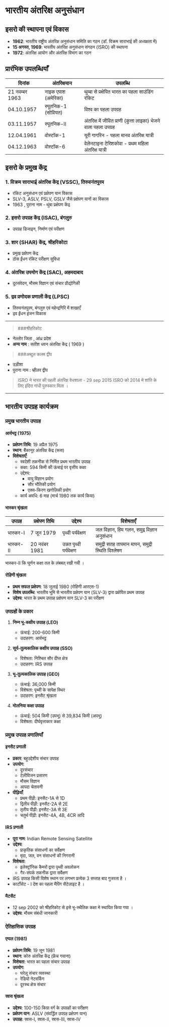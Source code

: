 # भारतीय अंतरिक्ष अनुसंधान

## इसरो की स्थापना एवं विकास

- **1962**: भारतीय राष्ट्रीय अंतरिक्ष अनुसंधान समिति का गठन (डॉ. विक्रम साराभाई की अध्यक्षता में)
- **15 अगस्त, 1969**: भारतीय अंतरिक्ष अनुसंधान संगठन (ISRO) की स्थापना
- **1972**: अंतरिक्ष आयोग और अंतरिक्ष विभाग का गठन

## प्रारंभिक उपलब्धियाँ

| दिनांक       | अंतरिक्षयान    | उपलब्धि |
|--------------|----------------|---------|
| 21 नवम्बर 1963 | नाइक एपाश (अमेरिका) | थुम्बा से प्रक्षेपित भारत का पहला साउंडिंग रॉकेट |
| 04.10.1957 | स्पूतनिक-1 (सोवियत) | विश्व का पहला उपग्रह |
| 03.11.1957 | स्पूतनिक-II | अंतरिक्ष में जीवित प्राणी (कुत्ता लाइका) भेजने वाला पहला उपग्रह |
| 12.04.1961 | वोस्टॉक-1 | यूरी गागरिन - पहला मानव अंतरिक्ष यात्री |
| 04.12.1963 | वोस्टॉक-6 | वेलेनटाइना टेरिशकोवा - प्रथम महिला अंतरिक्ष यात्री |

## इसरो के प्रमुख केंद्र

### 1. विक्रम साराभाई अंतरिक्ष केंद्र (VSSC), तिरुवनंतपुरम
- रॉकेट अनुसंधान एवं प्रक्षेपण यान विकास
- SLV-3, ASLV, PSLV, GSLV जैसे प्रक्षेपण यानों का विकास
- 1963 , पुराना नाम - थुंबा प्रक्षेपण केंद्र 

### 2. इसरो उपग्रह केंद्र (ISAC), बंगलुरु
- उपग्रह डिजाइन, निर्माण एवं परीक्षण

### 3. शार (SHAR) केंद्र, श्रीहरिकोटा
- प्रमुख प्रक्षेपण केंद्र
- ठोस ईंधन रॉकेट परीक्षण सुविधा

### 4. अंतरिक्ष उपयोग केंद्र (SAC), अहमदाबाद
- दूरसंवेदन, मौसम विज्ञान एवं संचार प्रौद्योगिकी

### 5. द्रव प्रणोदक प्रणाली केंद्र (LPSC)
- तिरुवनंतपुरम, बंगलुरु एवं महेन्द्रगिरि में शाखाएँ
- द्रव ईंधन इंजन विकास

---

> ###श्रीहरिकोट 
- नेल्लोर जिला , आंध्र प्रदेश 
- **अन्य नाम** : सतीश धवन अंतरिक्ष केंद्र ( 1969 )

> ###अब्दुल कलम द्वीप  
- उड़ीशा 
- पुराना नाम : व्हीलर द्वीप 

> ISRO ने भारत की पहली अंतरिक्ष वेधशाला - 29 sep 2015 
> ISRO  को 2014 मे शांति के लिए इंदिरा गांधी पुरुस्कार मिला । 

---
## भारतीय उपग्रह कार्यक्रम

### प्रमुख भारतीय उपग्रह

#### आर्यभट्ट (1975)
- **प्रक्षेपण तिथि**: 19 अप्रैल 1975
- **स्थान**: बैंकानूर अंतरिक्ष केंद्र (रूस)
- **विशेषताएँ**:
  - स्वदेशी तकनीक से निर्मित प्रथम भारतीय उपग्रह
  - कक्षा: 594 किमी की ऊंचाई पर वृत्तीय कक्षा
  - उद्देश्य:
    - वायु विज्ञान प्रयोग
    - सौर भौतिकी प्रयोग
    - एक्स-किरण खगोलिकी प्रयोग
  - कार्य अवधि: 6 माह (मार्च 1980 तक कार्य किया)

#### भास्कर श्रृंखला
| उपग्रह | प्रक्षेपण तिथि | उद्देश्य | विशेषताएँ |
|---------|----------------|----------|------------|
| भास्कर-I | 7 जून 1979 | पृथ्वी पर्यवेक्षण | जल विज्ञान, हिम गलन, समुद्र विज्ञान अनुसंधान |
| भास्कर-II | 20 नवंबर 1981 | उन्नत पृथ्वी पर्यवेक्षण | समुद्री सतह तापमान मापन, समुद्री स्थिति विश्लेषण |

भास्कर-II कि घूर्णन कक्षा तल के लंबबत् रखी गयी ।  

#### रोहिणी श्रृंखला
- **प्रथम सफल प्रक्षेपण**: 18 जुलाई 1980 (रोहिणी आरएस-1)
- **विशेष उपलब्धि**: भारतीय भूमि से भारतीय प्रक्षेपण यान (SLV-3) द्वारा प्रक्षेपित प्रथम उपग्रह
- **उद्देश्य**: भारत के प्रथम उपग्रह प्रक्षेपण यान SLV-3 का परीक्षण

### उपग्रहों के प्रकार

1. **निम्न भू-कक्षीय उपग्रह (LEO)**
   - ऊंचाई: 200-600 किमी
   - उदाहरण: आर्यभट्ट

2. **सूर्य-तुल्यकालिक कक्षीय उपग्रह (SSO)**
   - विशेषता: निश्चित सौर दीप्त क्षेत्र
   - उदाहरण: IRS उपग्रह

3. **भू-तुल्यकालिक उपग्रह (GEO)**
   - ऊंचाई: 36,000 किमी
   - विशेषता: पृथ्वी के सापेक्ष स्थिर
   - उदाहरण: इनसैट श्रृंखला

4. **मोलनिया कक्षा उपग्रह**
   - ऊंचाई: 504 किमी (उपभू) से 39,834 किमी (अपभू)
   - विशेषता: दीर्घवृत्ताकार कक्षा

### प्रमुख उपग्रह प्रणालियाँ

#### इनसैट प्रणाली
- **प्रकार**: बहुउद्देशीय संचार उपग्रह
- **उपयोग**:
  - दूरसंचार
  - टेलीविजन प्रसारण
  - मौसम विज्ञान
  - आपदा चेतावनी
- **पीढ़ियाँ**:
  - प्रथम पीढ़ी: इनसैट-1A से 1D
  - द्वितीय पीढ़ी: इनसैट-2A से 2E
  - तृतीय पीढ़ी: इनसैट-3A से 3E
  - चतुर्थ पीढ़ी: इनसैट-4A, 4B, 4CR आदि

#### IRS प्रणाली
- **पूरा नाम**: Indian Remote Sensing Satellite
- **उद्देश्य**:
  - प्राकृतिक संसाधनों का सर्वेक्षण
  - मृदा, जल, वन संसाधनों की निगरानी
- **विशेषता**:
  - इलेक्ट्रॉनिक कैमरों द्वारा पृथ्वी अवलोकन
  - गैर-संपर्क तकनीक द्वारा सर्वेक्षण
- IRS उपग्रह किसी विशेष स्थान पर लगभग प्रत्येक 3 सप्ताह बाद गुजरता है । 
- कार्टोसेट - I देश का पहला मैपिंग सैटेलाइट है । 

#### मैटसैट
- 12 sep 2002 को श्रीहरिकोट से इसे भू-स्थैतिक कक्षा मे स्थापित किया गया । 
-  **उद्देश्य**: मौसम संबंधी जानकारी 

### ऐतिहासिक उपग्रह

#### एप्पल (1981)
- **प्रक्षेपण तिथि**: 19 जून 1981
- **स्थान**: कोरु अंतरिक्ष केंद्र (फ्रेंच गयाना)
- **विशेषता**: भारत का पहला संचार उपग्रह
- **उपयोग**:
  - घरेलू संचार व्यवस्था
  - रेडियो नेटवर्किंग
  - दूरस्थ क्षेत्र संचार

#### स्रास श्रृंखला
- **उद्देश्य**: 100-150 किग्रा वर्ग के उपग्रहों का परीक्षण
- **प्रक्षेपण यान**: ASLV (संवर्द्धित उपग्रह प्रक्षेपण यान)
- **उपग्रह**: स्रास-I, स्रास-II, स्रास-III, स्रास-IV

